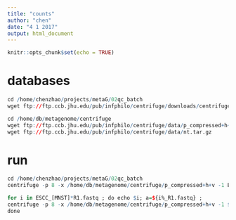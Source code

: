 ```yaml
---
title: "counts"
author: "chen"
date: "4 1 2017"
output: html_document
---
```


```r
knitr::opts_chunk$set(echo = TRUE)
```

# databases
```r
cd /home/chenzhao/projects/metaG/02qc_batch
wget ftp://ftp.ccb.jhu.edu/pub/infphilo/centrifuge/downloads/centrifuge-1.0.3-beta-Linux_x86_64.zip

cd /home/db/metagenome/centrifuge
wget ftp://ftp.ccb.jhu.edu/pub/infphilo/centrifuge/data/p_compressed+h+v.tar.gz
wget ftp://ftp.ccb.jhu.edu/pub/infphilo/centrifuge/data/nt.tar.gz

```
# run 
```r

cd /home/chenzhao/projects/metaG/02qc_batch
centrifuge -p 8 -x /home/db/metagenome/centrifuge/p_compressed+h+v -1 ESCC_M_000001_R1.fastq -2 ESCC_M_000001_R2.fastq --report-file ESCC_M_000001.centrifuge.report -S ESCC_M_000001.centrifuge.report.class

for i in ESCC_[MNST]*R1.fastq ; do echo $i; a=${i%_R1.fastq} ; 
centrifuge -p 8 -x /home/db/metagenome/centrifuge/p_compressed+h+v -1 ${a}_R1.fastq -2 ${a}_R2.fastq --report-file $a.phv.centrifuge.report -S $a.phv.centrifuge.report.class; 
done

```
